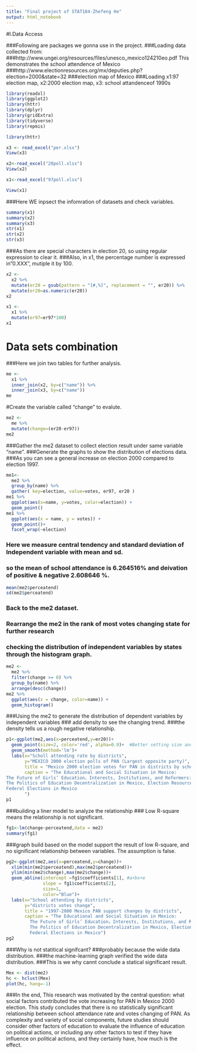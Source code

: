 ```yaml
---
title: "Final project of STAT184-Zhefeng He"
output: html_notebook
---
```


#I.Data Access

###Following are packages we gonna use in the project.
###Loading data collected from:
###http://www.ungei.org/resources/files/unesco_mexico124210eo.pdf This demonstrates the school attendence of Mexico
###http://www.electionresources.org/mx/deputies.php?election=2000&state=32
###election map of Mexico
###Loading x1:97 election map, x2:2000 election map, x3: school attandenceof 1990s
```r
library(readxl)
library(ggplot2)
library(httr)
library(dplyr)
library(gridExtra)
library(tidyverse)
library(repmis)

library(httr)

x3 <- read_excel("per.xlsx")
View(x3)

x2<-read_excel("20poll.xlsx")
View(x2)

x1<-read_excel("97poll.xlsx")

View(x1)
```
###Here WE inpsect the infomration of datasets and check variables.
```r
summary(x1)
summary(x2)
summary(x3)
str(x1)
str(x2)
str(x3)

```
###As there are special characters in election 20, so using regular expression to clear it.
###Also, in x1, the percentage number is expressed in"0.XXX", mutiple it by 100.
```r
x2 <-
  x2 %>%
  mutate(er20 = gsub(pattern = "[#,%]", replacement = "", er20)) %>%
  mutate(er20=as.numeric(er20))
x2

x1 <-
  x1 %>%
  mutate(er97=er97*100)
x1
```
# Data sets combination
###Here we join two tables for further analysis.
```r
me <-
  x1 %>%
  inner_join(x2, by=c("name")) %>%
  inner_join(x3, by=c("name"))
me
```
#Create the variable called "change" to evalute. 
```r
me2 <-
  me %>%
  mutate(change=(er20-er97))
me2
```

###Gather the me2 dataset to collect election result under same variable "name".
###Generate the graphs to show the distribution of elections data.
###As you can see a general increase on election 2000 compared to election 1997.
```r
me1<-  
  me2 %>%
  group_by(name) %>%
  gather( key=election, value=votes, er97, er20 )
me1 %>%
  ggplot(aes(x=name, y=votes, color=election)) +
  geom_point()
me1 %>%
  ggplot(aes(x = name, y = votes)) +
  geom_point()+
  facet_wrap(~election)

```
### Here we measure central tendency and standard deviation of Independent variable with mean and sd.
### so the mean of school attendance is 6.264516% and deivation of positive & negative 2.608646 %.
```r
mean(me2$perceatend)
sd(me2$perceatend)
```
### Back to the me2 dataset.
### Rearrange the me2 in the rank of most votes changing state for further research
### checking the distribution of independent variables by states through the histogram graph.

```r
me2 <-
  me2 %>%
  filter(change >= 0) %>%
  group_by(name) %>%
  arrange(desc(change))
me2 %>%
  ggplot(aes(x = change, color=name)) +
  geom_histogram() 


```
###Using the me2 to generate the distribution of dependent variables by independent variables
### add density to see the changing trend.
###the density tells us a rough negative relationship.
```r
p1<-ggplot(me2,aes(x=perceatend,y=er20))+
  geom_point(size=2, color='red', alpha=0.9)+  #Better setting size and color
  geom_smooth(method='lm')+
  labs(x="Scholl attending rate by districts",
       y="MEXICO 2000 election polls of PAN (Largest opposite party)",
       title = "Mexico 2000 election votes for PAN in districts by school attending percentage in districts",
       caption = "The Educational and Social Situation in Mexico:
The Future of Girls’ Education，Interests, Institutions, and Reformers:
The Politics of Education Decentralization in Mexico, Election Resources on the Internet:
Federal Elections in Mexico
       ")
p1
```
###building a liner model to analyze the relationship
### Low R-square means the relationship is not significant.
```r
fg1<-lm(change~perceatend,data = me2)
summary(fg1)
```
###graph build based on the model support the result of low R-square, and no significant relationship between variables. The assumption is false.
```r
pg2<-ggplot(me2,aes(x=perceatend,y=change))+
  xlim(min(me2$perceatend),max(me2$perceatend))+
  ylim(min(me2$change),max(me2$change))+
  geom_abline(intercept =fg1$coefficients[1], #a+bx+e
              slope = fg1$coefficients[2],
              size=1,
              color="Blue")+
  labs(x="School attending by districts",
       y="districts votes change",
       title = "1997-2000 Mexico PAN support changes by districts",
       caption = "The Educational and Social Situation in Mexico:
         The Future of Girls’ Education，Interests, Institutions, and Reformers:
         The Politics of Education Decentralization in Mexico, Election Resources on the Internet:
         Federal Elections in Mexico")
pg2
```
###Why is not statitical signifcant?
###probably because the wide data distribution.
###the machine-learning graph verified the wide data distribution.
###This is we why cannt conclude a statical significant result.
```r
Mex <- dist(me2)
hc <- hclust(Mex)
plot(hc, hang=-1)

```



###In the end, This research was motivated by the central question: what social factors contributed the vote increasing for PAN in Mexico 2000 election. This study concludes that there is no statistically significant relationship between school attendance rate and votes changing of PAN. As complexity and variety of social components, future studies should consider other factors of education to evaluate the influence of education on political actions, or including any other factors to test if they have influence on political actions, and they certainly have, how much is the effect.  